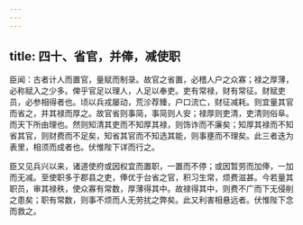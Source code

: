 ```yaml
---
---
---
```

title: 四十、省官，并俸，减使职
---



臣闻：古者计人而置官，量赋而制录。故官之省置，必稽人户之众寡；禄之厚薄，必称赋入之少多。俾乎官足以理人，人足以奉吏。吏有常禄，财有常征。财赋吏员，必参相得者也。顷以兵戎屡动，荒沴荐臻，户口流亡，财征减耗。则宜量其官而省之，并其禄而厚之。故官省则事简，事简则人安；禄厚则吏清，吏清则俗阜。而天下所由理也。然则知清其吏而不知厚其禄，则饰诈而不廉矣；知厚其禄而不知省其官，则财费而不足矣，知省其官而不知选其能，则事壅而不理矣。此三者迭为表里，相须而成者也。伏惟陛下详而行之。

臣又见兵兴以来，诸道使府或因权宜而置职，一置而不停；或因暂劳而加俸，一加而无减。至使职多于郡县之吏，俸优于台省之官，积习生常，烦费滋甚。今若量其职员，审其禄秩，使众寡有常数，厚薄得其中。故禄得其中，则费不广而下无侵削之患矣；职有常数，则事不烦而人无劳扰之弊矣。此又利害相悬远者。伏惟陛下念而救之。